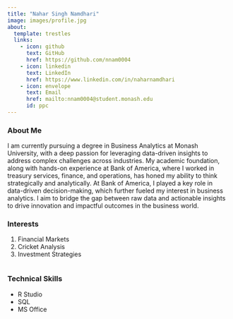 ```yaml
---
title: "Nahar Singh Namdhari"
image: images/profile.jpg
about:
  template: trestles
  links:
    - icon: github
      text: GitHub
      href: https://github.com/nnam0004 
    - icon: linkedin
      text: LinkedIn
      href: https://www.linkedin.com/in/naharnamdhari 
    - icon: envelope
      text: Email
      href: mailto:nnam0004@student.monash.edu 
      id: ppc 
---
```


:::{#ppc}

### About Me

I am currently pursuing a degree in Business Analytics at Monash University, with a deep passion for leveraging data-driven insights to address complex challenges across industries. My academic foundation, along with hands-on experience at Bank of America, where I worked in treasury services, finance, and operations, has honed my ability to think strategically and analytically. At Bank of America, I played a key role in data-driven decision-making, which further fueled my interest in business analytics. I aim to bridge the gap between raw data and actionable insights to drive innovation and impactful outcomes in the business world.

### Interests

1. Financial Markets  
2. Cricket Analysis  
3. Investment Strategies

:::

<div class="skills-education" style="display: flex; justify-content: space-between;">

<div style="flex: 1; padding-right: 20px;">

### Technical Skills

- R Studio
- SQL
- MS Office 

</div>
